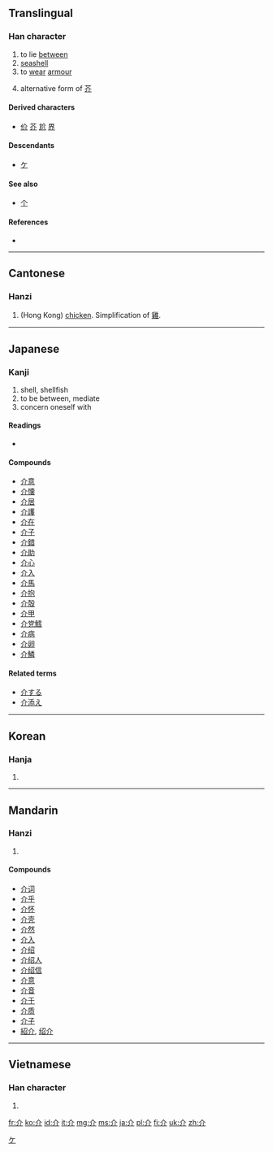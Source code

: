 ==Translingual==

===Han character===
{{Han char|rn=9|rad=人|as=02|sn=4|four=8022<sub>0</sub>|canj=人中中 (OLL)|ids=[[⿱]][[人]][[八]] or [[⿱]][[人]][[⿰]][[丿]][[丨]]}}

# to lie [[between]]
# [[seashell]]
# to [[wear]] [[armour]]
# {{context|literary|lang=mul}} alternative form of [[芥]]

====Derived characters====
* [[价]] [[芥]] [[尬]] [[界]] 

====Descendants====
* [[ケ]]

====See also====
* [[个]] <!-- graphically similar -->

====References====
* {{Han ref|kx=0091.190|dkj=00359|dj=0194.040|hdz=10103.090|uh=4ECB|ud=20171|bh=A4B6|bd=42166}}

<!--*# [[forerunner]], [[herald]], [[harbinger]]-->

[[Category:Han characters from which katakana were derived|ケ]]

----

==Cantonese==

===Hanzi===
{{yue-hanzi|jyut=|y=gaai3}}

# (Hong Kong) [[chicken]]. Simplification of [[雞]].

----

==Japanese==

===Kanji===
{{ja-kanji|grade=c|rs=人02}}

# shell, shellfish
# to be between, mediate
# concern oneself with

====Readings====
* {{ja-readings|on=[[かい]] ([[kai]])|kun=[[たすける]] ([[tasukeru]]), [[すけ]] ([[suke]])}}

====Compounds====
* [[介意]]
* [[介懐]]
* [[介居]]
* [[介護]]
* [[介在]]
* [[介子]]
* [[介錯]]
* [[介助]]
* [[介心]]
* [[介入]]
* [[介馬]]
* [[介抱]]
* [[介殻]]
* [[介甲]]
* [[介党鱈]]
* [[介病]]
* [[介卵]]
* [[介鱗]]

====Related terms====
* [[介する]]
* [[介添え]]

----

==Korean==

===Hanja===
{{ko-hanja|hangeul=개|rv=gae|mr=kae}}

# {{defn|lang=ko|sort=人02}}

----

==Mandarin==

===Hanzi===
{{cmn-hanzi|pin=[[jiè]] ([[jie4]])|wg=chieh<sup>4</sup>}}

# {{defn|lang=cmn|sort=人02}}

====Compounds====
* [[介词]]
* [[介乎]]
* [[介怀]]
* [[介壳]]
* [[介然]]
* [[介入]]
* [[介绍]]
* [[介绍人]]
* [[介绍信]]
* [[介意]]
* [[介音]]
* [[介于]]
* [[介质]]
* [[介子]]
* [[紹介]], [[绍介]]

----

==Vietnamese==

===Han character===
{{vi-hantu|giới|rs=人02}}

# {{defn|lang=vi|sort=人02}}

[[fr:介]]
[[ko:介]]
[[id:介]]
[[it:介]]
[[mg:介]]
[[ms:介]]
[[ja:介]]
[[pl:介]]
[[fi:介]]
[[uk:介]]
[[zh:介]]